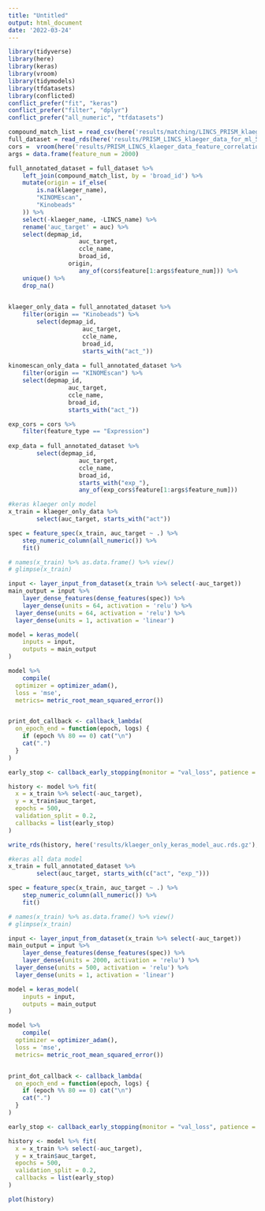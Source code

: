 ```yaml
---
title: "Untitled"
output: html_document
date: '2022-03-24'
---
```


```r
library(tidyverse)
library(here)
library(keras)
library(vroom)
library(tidymodels)
library(tfdatasets)
library(conflicted)
conflict_prefer("fit", "keras")
conflict_prefer("filter", "dplyr")
conflict_prefer("all_numeric", "tfdatasets")
```

```r
compound_match_list = read_csv(here('results/matching/LINCS_PRISM_klaeger_combined_drug_matches_final.csv'))
full_dataset = read_rds(here('results/PRISM_LINCS_klaeger_data_for_ml_5000feat_auc.rds.gz'))
cors =  vroom(here('results/PRISM_LINCS_klaeger_data_feature_correlations_auc.csv'))
args = data.frame(feature_num = 2000)
```

```r
full_annotated_dataset = full_dataset %>% 
	left_join(compound_match_list, by = 'broad_id') %>% 
	mutate(origin = if_else(
		is.na(klaeger_name),
		"KINOMEscan",
		"Kinobeads"
	)) %>% 
	select(-klaeger_name, -LINCS_name) %>% 
	rename('auc_target' = auc) %>% 
	select(depmap_id,
					auc_target,
					ccle_name,
					broad_id,
				 origin,
					any_of(cors$feature[1:args$feature_num])) %>% 
	unique() %>% 
	drop_na()
	

klaeger_only_data = full_annotated_dataset %>% 
	filter(origin == "Kinobeads") %>% 
		select(depmap_id,
					 auc_target,
					 ccle_name,
					 broad_id,
					 starts_with("act_"))
	
kinomescan_only_data = full_annotated_dataset %>% 
	filter(origin == "KINOMEscan") %>% 
	select(depmap_id,
				 auc_target,
				 ccle_name,
				 broad_id,
				 starts_with("act_"))

exp_cors = cors %>% 
	filter(feature_type == "Expression")
	
exp_data = full_annotated_dataset %>% 
		select(depmap_id,
					auc_target,
					ccle_name,
					broad_id,
					starts_with("exp_"),
					any_of(exp_cors$feature[1:args$feature_num]))
```

```r
#keras klaeger only model
x_train = klaeger_only_data %>% 
		select(auc_target, starts_with("act")) 

spec = feature_spec(x_train, auc_target ~ .) %>%
	step_numeric_column(all_numeric()) %>%
	fit()

# names(x_train) %>% as.data.frame() %>% view()
# glimpse(x_train)

input <- layer_input_from_dataset(x_train %>% select(-auc_target))
main_output = input %>% 
	layer_dense_features(dense_features(spec)) %>%
	layer_dense(units = 64, activation = 'relu') %>% 
  layer_dense(units = 64, activation = 'relu') %>% 
  layer_dense(units = 1, activation = 'linear')

model = keras_model(
	inputs = input,
	outputs = main_output
)

model %>% 
	compile(
  optimizer = optimizer_adam(),
  loss = 'mse',
  metrics= metric_root_mean_squared_error())


print_dot_callback <- callback_lambda(
  on_epoch_end = function(epoch, logs) {
    if (epoch %% 80 == 0) cat("\n")
    cat(".")
  }
)  

early_stop <- callback_early_stopping(monitor = "val_loss", patience = 20)

history <- model %>% fit(
  x = x_train %>% select(-auc_target),
  y = x_train$auc_target,
  epochs = 500,
  validation_split = 0.2,
  callbacks = list(early_stop)
)

write_rds(history, here('results/klaeger_only_keras_model_auc.rds.gz'), compress = "gz")
```

```r
#keras all data model
x_train = full_annotated_dataset %>% 
		select(auc_target, starts_with(c("act", "exp_")))

spec = feature_spec(x_train, auc_target ~ .) %>%
	step_numeric_column(all_numeric()) %>%
	fit()

# names(x_train) %>% as.data.frame() %>% view()
# glimpse(x_train)

input <- layer_input_from_dataset(x_train %>% select(-auc_target))
main_output = input %>% 
	layer_dense_features(dense_features(spec)) %>%
	layer_dense(units = 2000, activation = 'relu') %>% 
  layer_dense(units = 500, activation = 'relu') %>% 
  layer_dense(units = 1, activation = 'linear')

model = keras_model(
	inputs = input,
	outputs = main_output
)

model %>% 
	compile(
  optimizer = optimizer_adam(),
  loss = 'mse',
  metrics= metric_root_mean_squared_error())


print_dot_callback <- callback_lambda(
  on_epoch_end = function(epoch, logs) {
    if (epoch %% 80 == 0) cat("\n")
    cat(".")
  }
)  

early_stop <- callback_early_stopping(monitor = "val_loss", patience = 20)

history <- model %>% fit(
  x = x_train %>% select(-auc_target),
  y = x_train$auc_target,
  epochs = 500,
  validation_split = 0.2,
  callbacks = list(early_stop)
)

plot(history)
```



